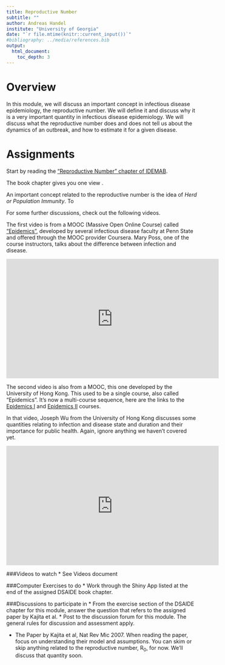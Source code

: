 ```yaml
---
title: Reproductive Number 
subtitle: ""
author: Andreas Handel
institute: "University of Georgia"
date: "`r file.mtime(knitr::current_input())`"
#bibliography: ../media/references.bib
output: 
  html_document:
    toc_depth: 3
---
```



# Overview
In this module, we will discuss an important concept in infectious disease epidemiology, the reproductive number. We will define it and discuss why it is a very important quantity in infectious disease epidemiology. We will discuss what the reproductive number does and does not tell us about the dynamics of an outbreak, and how to estimate it for a given disease.


# Assignments

Start by reading the ["Reproductive Number" chapter of IDEMAB](https://andreashandel.github.io/IDEMAbook/R0.html). 

The book chapter gives you one view .

An important concept related to the reproductive number is the idea of _Herd or Population Immunity_. To 



For some further discussions, check out the following videos. 

The first video is from a MOOC (Massive Open Online Course) called ["Epidemics"](https://www.coursera.org/learn/epidemics), developed by several infectious disease faculty at Penn State and offered through the MOOC provider Coursera. Mary Poss, one of the course instructors, talks about the difference between infection and disease.

<p><iframe width="560" height="315" src="https://www.youtube.com/embed/feurlFtWIsM" frameborder="0" allowfullscreen></iframe></p>


The second video is also from a MOOC, this one developed by the University of Hong Kong. This used to be a single course, also called "Epidemics". It's now a multi-course sequence, here are the links to the [Epidemics I](https://www.edx.org/course/epidemics-i) and [Epidemics II](https://www.edx.org/course/epidemics-ii) courses.

In that video, Joseph Wu from the University of Hong Kong discusses some quantities relating to infection and disease state and duration and their importance for public health. Again, ignore anything we haven't covered yet.

<p><iframe width="560" height="315" src="https://www.youtube.com/embed/z9EItIxkaVs" frameborder="0" allowfullscreen></iframe></p>





###Videos to watch
* See Videos document

###Computer Exercises to do
* Work through the Shiny App listed at the end of the assigned DSAIDE book chapter.  

###Discussions to participate in
* From the exercise section of the DSAIDE chapter for this module, answer the question that refers to the assigned paper by Kajita et al.
* Post to the discussion forum for this module. The general rules for discussion and assessment apply.

* The Paper by Kajita et al, Nat Rev Mic 2007. When reading the paper, focus on understanding their model and assumptions. You can skim or skip anything related to the reproductive number, R~0~, for now. We'll discuss that quantity soon.


